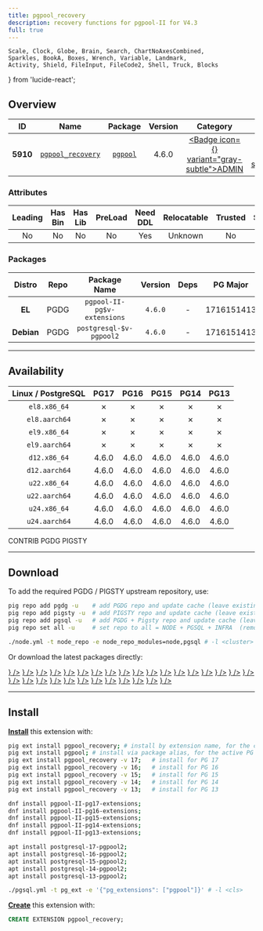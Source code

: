 ```yaml
---
title: pgpool_recovery
description: recovery functions for pgpool-II for V4.3
full: true
---
```


    Scale, Clock, Globe, Brain, Search, ChartNoAxesCombined,
    Sparkles, BookA, Boxes, Wrench, Variable, Landmark,
    Activity, Shield, FileInput, FileCode2, Shell, Truck, Blocks
} from 'lucide-react';

## Overview

| <TooltipIconButton tooltip="Extension unique identifier" side="top">ID</TooltipIconButton> | <TooltipIconButton tooltip="Extension name" side="top">Name</TooltipIconButton> | <TooltipIconButton tooltip="Package name for installation" side="top">Package</TooltipIconButton> | <TooltipIconButton tooltip="Latest available extension version" side="top">Version</TooltipIconButton> | <TooltipIconButton tooltip="Extension category" side="top">Category</TooltipIconButton> | <TooltipIconButton tooltip="Open source license" side="top">License</TooltipIconButton> | <TooltipIconButton tooltip="Programming language" side="top">Lang</TooltipIconButton> |
|:--------:|:--------:|:----------:|:--------------:|:---------------------------------------:|:------------------------------------------------------:|:----:|
| **5910** | [`pgpool_recovery`](https://pgpool.net/) | [`pgpool`](/ext/pgpool_adm) | 4.6.0 | <a href="/ext/admin" className="no-underline"><Badge icon={<Landmark />} variant="gray-subtle">ADMIN</Badge></a> | <a href="/ext/list/license#postgresql" className="no-underline"><Badge icon={<Scale />} variant="blue-subtle">PostgreSQL</Badge></a> | <a href="/ext/list/lang#c"><Badge icon={<FileCode2 />} variant="blue-subtle">C</Badge></a> |

### Attributes

| <TooltipIconButton tooltip="The Primary Leading extension in the Package" side="top">Leading</TooltipIconButton> | <TooltipIconButton tooltip="Contains binary utils" side="top">Has Bin</TooltipIconButton> | <TooltipIconButton tooltip="Contains .so shared library files" side="top">Has Lib</TooltipIconButton> | <TooltipIconButton tooltip="Requires preloading via shared_preload_libraries" side="top">PreLoad</TooltipIconButton> | <TooltipIconButton tooltip="Requires CREATE EXTENSION DDL command" side="top">Need DDL</TooltipIconButton> | <TooltipIconButton tooltip="Can be installed in any schema" side="top">Relocatable</TooltipIconButton> | <TooltipIconButton tooltip="Can be created by non-superuser" side="top">Trusted</TooltipIconButton> | <TooltipIconButton tooltip="Schemas used by this extension" side="top">Schemas</TooltipIconButton> |
|:-------:|:-------:|:-------:|:-------:|:--------:|:-----------:|:-------:|:-------:|
| No | No | No | No | Yes | Unknown | No | - |

### Packages

| <TooltipIconButton tooltip="Linux distribution family, EL or Debian" side="top">Distro</TooltipIconButton> | <TooltipIconButton tooltip="Package repository" side="top">Repo</TooltipIconButton> | <TooltipIconButton tooltip="The RPM/DEB Package Name Pattern (replace $v with real pg major)" side="top">Package Name</TooltipIconButton> | <TooltipIconButton tooltip="Latest package version" side="top">Version</TooltipIconButton> | <TooltipIconButton tooltip="RPM/DEB Package dependencies" side="top">Deps</TooltipIconButton> | <TooltipIconButton tooltip="Available in these PostgreSQL Major Versions" side="top">PG Major</TooltipIconButton> |
|:----------:|:--------:|:------------------------:|:-----------:|:------------:|:------------------:|
|   **EL**   | <Badge variant="blue-subtle"><span className="font-bold">PGDG</span></Badge> | `pgpool-II-pg$v-extensions` | `4.6.0` | - | <Badge variant="green-subtle">17</Badge><Badge variant="green-subtle">16</Badge><Badge variant="green-subtle">15</Badge><Badge variant="green-subtle">14</Badge><Badge variant="green-subtle">13</Badge> |
| **Debian** | <Badge variant="blue-subtle"><span className="font-bold">PGDG</span></Badge> | `postgresql-$v-pgpool2` | `4.6.0` | - | <Badge variant="green-subtle">17</Badge><Badge variant="green-subtle">16</Badge><Badge variant="green-subtle">15</Badge><Badge variant="green-subtle">14</Badge><Badge variant="green-subtle">13</Badge> |



------

## Availability

| <TooltipIconButton tooltip="Linux Distro Arch / PostgreSQL Major Version" side="top">Linux / PostgreSQL </TooltipIconButton> | **PG17** | **PG16** | **PG15** | **PG14** | **PG13** |
|:-----:|:-----:|:-----:|:-----:|:-----:|:-----:|
| `el8.x86_64` | <Badge variant="red-subtle">✗</Badge> | <Badge variant="red-subtle">✗</Badge> | <Badge variant="red-subtle">✗</Badge> | <Badge variant="red-subtle">✗</Badge> | <Badge variant="red-subtle">✗</Badge> |
| `el8.aarch64` | <Badge variant="red-subtle">✗</Badge> | <Badge variant="red-subtle">✗</Badge> | <Badge variant="red-subtle">✗</Badge> | <Badge variant="red-subtle">✗</Badge> | <Badge variant="red-subtle">✗</Badge> |
| `el9.x86_64` | <Badge variant="red-subtle">✗</Badge> | <Badge variant="red-subtle">✗</Badge> | <Badge variant="red-subtle">✗</Badge> | <Badge variant="red-subtle">✗</Badge> | <Badge variant="red-subtle">✗</Badge> |
| `el9.aarch64` | <Badge variant="red-subtle">✗</Badge> | <Badge variant="red-subtle">✗</Badge> | <Badge variant="red-subtle">✗</Badge> | <Badge variant="red-subtle">✗</Badge> | <Badge variant="red-subtle">✗</Badge> |
| `d12.x86_64` | <Badge variant="blue-subtle">4.6.0</Badge> | <Badge variant="blue-subtle">4.6.0</Badge> | <Badge variant="blue-subtle">4.6.0</Badge> | <Badge variant="blue-subtle">4.6.0</Badge> | <Badge variant="blue-subtle">4.6.0</Badge> |
| `d12.aarch64` | <Badge variant="blue-subtle">4.6.0</Badge> | <Badge variant="blue-subtle">4.6.0</Badge> | <Badge variant="blue-subtle">4.6.0</Badge> | <Badge variant="blue-subtle">4.6.0</Badge> | <Badge variant="blue-subtle">4.6.0</Badge> |
| `u22.x86_64` | <Badge variant="blue-subtle">4.6.0</Badge> | <Badge variant="blue-subtle">4.6.0</Badge> | <Badge variant="blue-subtle">4.6.0</Badge> | <Badge variant="blue-subtle">4.6.0</Badge> | <Badge variant="blue-subtle">4.6.0</Badge> |
| `u22.aarch64` | <Badge variant="blue-subtle">4.6.0</Badge> | <Badge variant="blue-subtle">4.6.0</Badge> | <Badge variant="blue-subtle">4.6.0</Badge> | <Badge variant="blue-subtle">4.6.0</Badge> | <Badge variant="blue-subtle">4.6.0</Badge> |
| `u24.x86_64` | <Badge variant="blue-subtle">4.6.0</Badge> | <Badge variant="blue-subtle">4.6.0</Badge> | <Badge variant="blue-subtle">4.6.0</Badge> | <Badge variant="blue-subtle">4.6.0</Badge> | <Badge variant="blue-subtle">4.6.0</Badge> |
| `u24.aarch64` | <Badge variant="blue-subtle">4.6.0</Badge> | <Badge variant="blue-subtle">4.6.0</Badge> | <Badge variant="blue-subtle">4.6.0</Badge> | <Badge variant="blue-subtle">4.6.0</Badge> | <Badge variant="blue-subtle">4.6.0</Badge> |

<Badge variant="green-subtle"><span className="font-black">CONTRIB</span></Badge> <Badge variant="blue-subtle"><span className="font-black">PGDG</span></Badge> <Badge variant="amber-subtle"><span className="font-black">PIGSTY</span></Badge>

------

## Download

To add the required PGDG / PIGSTY upstream repository, use:

```bash tab="pig"
pig repo add pgdg -u    # add PGDG repo and update cache (leave existing repos)
pig repo add pigsty -u  # add PIGSTY repo and update cache (leave existing repos)
pig repo add pgsql -u   # add PGDG + Pigsty repo and update cache (leave existing repos)
pig repo set all -u     # set repo to all = NODE + PGSQL + INFRA  (remove existing repos)
```
```bash tab="pigsty"
./node.yml -t node_repo -e node_repo_modules=node,pgsql # -l <cluster>
```

Or download the latest packages directly:

<Files>
    <Folder name="el8.x86_64">
    </Folder>
    <Folder name="el8.aarch64">
    </Folder>
    <Folder name="el9.x86_64">
    </Folder>
    <Folder name="el9.aarch64">
    </Folder>
    <Folder name="d12.x86_64">
        <a href="https://apt.postgresql.org/pub/repos/apt/pool/main/p/pgpool2/postgresql-17-pgpool2_4.6.0-2.pgdg120+2_arm64.deb"><File name="postgresql-17-pgpool2_4.6.0-2.pgdg120+2_arm64.deb" icon={<Box className="text-emerald-500" />} /></a>
        <a href="https://apt.postgresql.org/pub/repos/apt/pool/main/p/pgpool2/postgresql-16-pgpool2_4.6.0-2.pgdg120+2_arm64.deb"><File name="postgresql-16-pgpool2_4.6.0-2.pgdg120+2_arm64.deb" icon={<Box className="text-emerald-500" />} /></a>
        <a href="https://apt.postgresql.org/pub/repos/apt/pool/main/p/pgpool2/postgresql-15-pgpool2_4.6.0-2.pgdg120+2_arm64.deb"><File name="postgresql-15-pgpool2_4.6.0-2.pgdg120+2_arm64.deb" icon={<Box className="text-emerald-500" />} /></a>
        <a href="https://apt.postgresql.org/pub/repos/apt/pool/main/p/pgpool2/postgresql-14-pgpool2_4.6.0-2.pgdg120+2_arm64.deb"><File name="postgresql-14-pgpool2_4.6.0-2.pgdg120+2_arm64.deb" icon={<Box className="text-emerald-500" />} /></a>
        <a href="https://apt.postgresql.org/pub/repos/apt/pool/main/p/pgpool2/postgresql-13-pgpool2_4.6.0-2.pgdg120+2_arm64.deb"><File name="postgresql-13-pgpool2_4.6.0-2.pgdg120+2_arm64.deb" icon={<Box className="text-emerald-500" />} /></a>
    </Folder>
    <Folder name="d12.aarch64">
        <a href="https://apt.postgresql.org/pub/repos/apt/pool/main/p/pgpool2/postgresql-17-pgpool2_4.6.0-2.pgdg120+2_amd64.deb"><File name="postgresql-17-pgpool2_4.6.0-2.pgdg120+2_amd64.deb" icon={<Box className="text-orange-500" />} /></a>
        <a href="https://apt.postgresql.org/pub/repos/apt/pool/main/p/pgpool2/postgresql-16-pgpool2_4.6.0-2.pgdg120+2_amd64.deb"><File name="postgresql-16-pgpool2_4.6.0-2.pgdg120+2_amd64.deb" icon={<Box className="text-orange-500" />} /></a>
        <a href="https://apt.postgresql.org/pub/repos/apt/pool/main/p/pgpool2/postgresql-15-pgpool2_4.6.0-2.pgdg120+2_amd64.deb"><File name="postgresql-15-pgpool2_4.6.0-2.pgdg120+2_amd64.deb" icon={<Box className="text-orange-500" />} /></a>
        <a href="https://apt.postgresql.org/pub/repos/apt/pool/main/p/pgpool2/postgresql-14-pgpool2_4.6.0-2.pgdg120+2_amd64.deb"><File name="postgresql-14-pgpool2_4.6.0-2.pgdg120+2_amd64.deb" icon={<Box className="text-orange-500" />} /></a>
        <a href="https://apt.postgresql.org/pub/repos/apt/pool/main/p/pgpool2/postgresql-13-pgpool2_4.6.0-2.pgdg120+2_amd64.deb"><File name="postgresql-13-pgpool2_4.6.0-2.pgdg120+2_amd64.deb" icon={<Box className="text-orange-500" />} /></a>
    </Folder>
    <Folder name="u22.x86_64">
        <a href="https://apt.postgresql.org/pub/repos/apt/pool/main/p/pgpool2/postgresql-17-pgpool2_4.6.0-2.pgdg22.04+2_amd64.deb"><File name="postgresql-17-pgpool2_4.6.0-2.pgdg22.04+2_amd64.deb" icon={<Box className="text-emerald-500" />} /></a>
        <a href="https://apt.postgresql.org/pub/repos/apt/pool/main/p/pgpool2/postgresql-16-pgpool2_4.6.0-2.pgdg22.04+2_amd64.deb"><File name="postgresql-16-pgpool2_4.6.0-2.pgdg22.04+2_amd64.deb" icon={<Box className="text-emerald-500" />} /></a>
        <a href="https://apt.postgresql.org/pub/repos/apt/pool/main/p/pgpool2/postgresql-15-pgpool2_4.6.0-2.pgdg22.04+2_amd64.deb"><File name="postgresql-15-pgpool2_4.6.0-2.pgdg22.04+2_amd64.deb" icon={<Box className="text-emerald-500" />} /></a>
        <a href="https://apt.postgresql.org/pub/repos/apt/pool/main/p/pgpool2/postgresql-14-pgpool2_4.6.0-2.pgdg22.04+2_amd64.deb"><File name="postgresql-14-pgpool2_4.6.0-2.pgdg22.04+2_amd64.deb" icon={<Box className="text-emerald-500" />} /></a>
        <a href="https://apt.postgresql.org/pub/repos/apt/pool/main/p/pgpool2/postgresql-13-pgpool2_4.6.0-2.pgdg22.04+2_amd64.deb"><File name="postgresql-13-pgpool2_4.6.0-2.pgdg22.04+2_amd64.deb" icon={<Box className="text-emerald-500" />} /></a>
    </Folder>
    <Folder name="u22.aarch64">
        <a href="https://apt.postgresql.org/pub/repos/apt/pool/main/p/pgpool2/postgresql-17-pgpool2_4.6.0-2.pgdg22.04+2_arm64.deb"><File name="postgresql-17-pgpool2_4.6.0-2.pgdg22.04+2_arm64.deb" icon={<Box className="text-orange-500" />} /></a>
        <a href="https://apt.postgresql.org/pub/repos/apt/pool/main/p/pgpool2/postgresql-16-pgpool2_4.6.0-2.pgdg22.04+2_arm64.deb"><File name="postgresql-16-pgpool2_4.6.0-2.pgdg22.04+2_arm64.deb" icon={<Box className="text-orange-500" />} /></a>
        <a href="https://apt.postgresql.org/pub/repos/apt/pool/main/p/pgpool2/postgresql-15-pgpool2_4.6.0-2.pgdg22.04+2_arm64.deb"><File name="postgresql-15-pgpool2_4.6.0-2.pgdg22.04+2_arm64.deb" icon={<Box className="text-orange-500" />} /></a>
        <a href="https://apt.postgresql.org/pub/repos/apt/pool/main/p/pgpool2/postgresql-14-pgpool2_4.6.0-2.pgdg22.04+2_arm64.deb"><File name="postgresql-14-pgpool2_4.6.0-2.pgdg22.04+2_arm64.deb" icon={<Box className="text-orange-500" />} /></a>
        <a href="https://apt.postgresql.org/pub/repos/apt/pool/main/p/pgpool2/postgresql-13-pgpool2_4.6.0-2.pgdg22.04+2_arm64.deb"><File name="postgresql-13-pgpool2_4.6.0-2.pgdg22.04+2_arm64.deb" icon={<Box className="text-orange-500" />} /></a>
    </Folder>
    <Folder name="u24.x86_64">
        <a href="https://apt.postgresql.org/pub/repos/apt/pool/main/p/pgpool2/postgresql-17-pgpool2_4.6.0-2.pgdg24.04+2_amd64.deb"><File name="postgresql-17-pgpool2_4.6.0-2.pgdg24.04+2_amd64.deb" icon={<Box className="text-emerald-500" />} /></a>
        <a href="https://apt.postgresql.org/pub/repos/apt/pool/main/p/pgpool2/postgresql-16-pgpool2_4.6.0-2.pgdg24.04+2_amd64.deb"><File name="postgresql-16-pgpool2_4.6.0-2.pgdg24.04+2_amd64.deb" icon={<Box className="text-emerald-500" />} /></a>
        <a href="https://apt.postgresql.org/pub/repos/apt/pool/main/p/pgpool2/postgresql-15-pgpool2_4.6.0-2.pgdg24.04+2_amd64.deb"><File name="postgresql-15-pgpool2_4.6.0-2.pgdg24.04+2_amd64.deb" icon={<Box className="text-emerald-500" />} /></a>
        <a href="https://apt.postgresql.org/pub/repos/apt/pool/main/p/pgpool2/postgresql-14-pgpool2_4.6.0-2.pgdg24.04+2_amd64.deb"><File name="postgresql-14-pgpool2_4.6.0-2.pgdg24.04+2_amd64.deb" icon={<Box className="text-emerald-500" />} /></a>
        <a href="https://apt.postgresql.org/pub/repos/apt/pool/main/p/pgpool2/postgresql-13-pgpool2_4.6.0-2.pgdg24.04+2_amd64.deb"><File name="postgresql-13-pgpool2_4.6.0-2.pgdg24.04+2_amd64.deb" icon={<Box className="text-emerald-500" />} /></a>
    </Folder>
    <Folder name="u24.aarch64">
        <a href="https://apt.postgresql.org/pub/repos/apt/pool/main/p/pgpool2/postgresql-17-pgpool2_4.6.0-2.pgdg24.04+2_arm64.deb"><File name="postgresql-17-pgpool2_4.6.0-2.pgdg24.04+2_arm64.deb" icon={<Box className="text-orange-500" />} /></a>
        <a href="https://apt.postgresql.org/pub/repos/apt/pool/main/p/pgpool2/postgresql-16-pgpool2_4.6.0-2.pgdg24.04+2_arm64.deb"><File name="postgresql-16-pgpool2_4.6.0-2.pgdg24.04+2_arm64.deb" icon={<Box className="text-orange-500" />} /></a>
        <a href="https://apt.postgresql.org/pub/repos/apt/pool/main/p/pgpool2/postgresql-15-pgpool2_4.6.0-2.pgdg24.04+2_arm64.deb"><File name="postgresql-15-pgpool2_4.6.0-2.pgdg24.04+2_arm64.deb" icon={<Box className="text-orange-500" />} /></a>
        <a href="https://apt.postgresql.org/pub/repos/apt/pool/main/p/pgpool2/postgresql-14-pgpool2_4.6.0-2.pgdg24.04+2_arm64.deb"><File name="postgresql-14-pgpool2_4.6.0-2.pgdg24.04+2_arm64.deb" icon={<Box className="text-orange-500" />} /></a>
        <a href="https://apt.postgresql.org/pub/repos/apt/pool/main/p/pgpool2/postgresql-13-pgpool2_4.6.0-2.pgdg24.04+2_arm64.deb"><File name="postgresql-13-pgpool2_4.6.0-2.pgdg24.04+2_arm64.deb" icon={<Box className="text-orange-500" />} /></a>
    </Folder>
</Files>

------

## Install

[**Install**](/docs/pgsql/ext/install) this extension with:

```bash tab="pig"
pig ext install pgpool_recovery; # install by extension name, for the current active PG version
pig ext install pgpool; # install via package alias, for the active PG version
pig ext install pgpool_recovery -v 17;   # install for PG 17
pig ext install pgpool_recovery -v 16;   # install for PG 16
pig ext install pgpool_recovery -v 15;   # install for PG 15
pig ext install pgpool_recovery -v 14;   # install for PG 14
pig ext install pgpool_recovery -v 13;   # install for PG 13
```
```bash tab="yum" 
dnf install pgpool-II-pg17-extensions;
dnf install pgpool-II-pg16-extensions;
dnf install pgpool-II-pg15-extensions;
dnf install pgpool-II-pg14-extensions;
dnf install pgpool-II-pg13-extensions;
```
```bash tab="apt" 
apt install postgresql-17-pgpool2;
apt install postgresql-16-pgpool2;
apt install postgresql-15-pgpool2;
apt install postgresql-14-pgpool2;
apt install postgresql-13-pgpool2;
```
```bash tab="ansible"
./pgsql.yml -t pg_ext -e '{"pg_extensions": ["pgpool"]}' # -l <cls>
```

[**Create**](/docs/pgsql/ext/create) this extension with:

```sql
CREATE EXTENSION pgpool_recovery;
```


